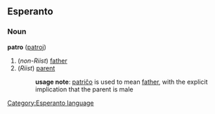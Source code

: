 == Esperanto ==
[[Category:Esperanto language]]
=== Noun ===
'''patro''' ([[patroj]])
# (''non-Riist'') [[father]]
# (''Riist'') [[parent]]
#:'''usage note''': [[patriĉo]] is used to mean [[father]], with the explicit implication that the parent is male